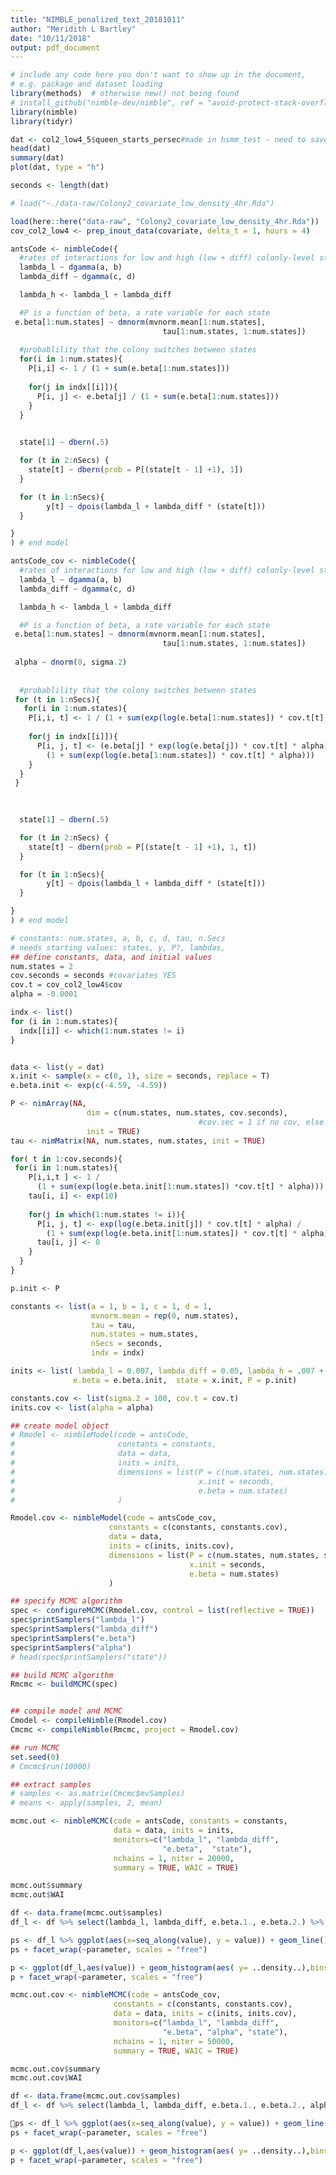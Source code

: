```yaml
---
title: "NIMBLE_penalized_text_20181011"
author: "Meridith L Bartley"
date: "10/11/2018"
output: pdf_document
---
```


```r
# include any code here you don't want to show up in the document,
# e.g. package and dataset loading
library(methods)  # otherwise new() not being found 
# install_github("nimble-dev/nimble", ref = "avoid-protect-stack-overflow", subdir = "packages/nimble")
library(nimble)
library(tidyr)
```

```r
dat <- col2_low4_5$queen_starts_persec#made in hsmm_test - need to save but meh
head(dat)
summary(dat)
plot(dat, type = "h")

seconds <- length(dat)
```

```r

# load("~./data-raw/Colony2_covariate_low_density_4hr.Rda")

load(here::here("data-raw", "Colony2_covariate_low_density_4hr.Rda"))
cov_col2_low4 <- prep_inout_data(covariate, delta_t = 1, hours = 4)

```


```r

antsCode <- nimbleCode({
  #rates of interactions for low and high (low + diff) colonly-level states 
  lambda_l ~ dgamma(a, b)
  lambda_diff ~ dgamma(c, d)

  lambda_h <- lambda_l + lambda_diff

  #P is a function of beta, a rate variable for each state
 e.beta[1:num.states] ~ dmnorm(mvnorm.mean[1:num.states],
                                  tau[1:num.states, 1:num.states])
  
  #probablility that the colony switches between states
  for(i in 1:num.states){
    P[i,i] <- 1 / (1 + sum(e.beta[1:num.states]))
    
    for(j in indx[[i]]){
      P[i, j] <- e.beta[j] / (1 + sum(e.beta[1:num.states]))
    }
  }
  

  state[1] ~ dbern(.5)

  for (t in 2:nSecs) {
    state[t] ~ dbern(prob = P[(state[t - 1] +1), 1])
  }

  for (t in 1:nSecs){
        y[t] ~ dpois(lambda_l + lambda_diff * (state[t]))
  }

}
) # end model

```


```r
antsCode_cov <- nimbleCode({
  #rates of interactions for low and high (low + diff) colonly-level states 
  lambda_l ~ dgamma(a, b)
  lambda_diff ~ dgamma(c, d)

  lambda_h <- lambda_l + lambda_diff

  #P is a function of beta, a rate variable for each state
 e.beta[1:num.states] ~ dmnorm(mvnorm.mean[1:num.states],
                                  tau[1:num.states, 1:num.states])
  
 alpha ~ dnorm(0, sigma.2) 
 
 
  #probablility that the colony switches between states
 for (t in 1:nSecs){
   for(i in 1:num.states){
    P[i,i, t] <- 1 / (1 + sum(exp(log(e.beta[1:num.states]) * cov.t[t] * alpha)))
    
    for(j in indx[[i]]){
      P[i, j, t] <- (e.beta[j] * exp(log(e.beta[j]) * cov.t[t] * alpha)) / 
        (1 + sum(exp(log(e.beta[1:num.states]) * cov.t[t] * alpha)))
    }
  }
 }
  
  

  state[1] ~ dbern(.5)

  for (t in 2:nSecs) {
    state[t] ~ dbern(prob = P[(state[t - 1] +1), 1, t])
  }

  for (t in 1:nSecs){
        y[t] ~ dpois(lambda_l + lambda_diff * (state[t]))
  }

}
) # end model

```


```r
# constants: num.states, a, b, c, d, tau, n.Secs
# needs starting values: states, y, P?, lambdas, 
## define constants, data, and initial values
num.states = 2
cov.seconds = seconds #covariates YES
cov.t = cov_col2_low4$cov
alpha = -0.0001

indx <- list()
for (i in 1:num.states){
  indx[[i]] <- which(1:num.states != i)
}


data <- list(y = dat)
x.init <- sample(x = c(0, 1), size = seconds, replace = T)
e.beta.init <- exp(c(-4.59, -4.59))

P <- nimArray(NA, 
                 dim = c(num.states, num.states, cov.seconds), 
                                          #cov.sec = 1 if no cov, else = seconds 
                 init = TRUE)
tau <- nimMatrix(NA, num.states, num.states, init = TRUE)

for( t in 1:cov.seconds){
 for(i in 1:num.states){
    P[i,i,t ] <- 1 / 
      (1 + sum(exp(log(e.beta.init[1:num.states]) *cov.t[t] * alpha)))
    tau[i, i] <- exp(10)
    
    for(j in which(1:num.states != i)){
      P[i, j, t] <- exp(log(e.beta.init[j]) * cov.t[t] * alpha) / 
        (1 + sum(exp(log(e.beta.init[1:num.states]) * cov.t[t] * alpha)))
      tau[i, j] <- 0
    }
  }
}

p.init <- P

constants <- list(a = 1, b = 1, c = 1, d = 1, 
                  mvnorm.mean = rep(0, num.states),
                  tau = tau,
                  num.states = num.states, 
                  nSecs = seconds, 
                  indx = indx)

inits <- list( lambda_l = 0.007, lambda_diff = 0.05, lambda_h = .007 + .05,
              e.beta = e.beta.init,  state = x.init, P = p.init)

constants.cov <- list(sigma.2 = 100, cov.t = cov.t)
inits.cov <- list(alpha = alpha)

```

```r
## create model object
# Rmodel <- nimbleModel(code = antsCode, 
#                       constants = constants, 
#                       data = data,
#                       inits = inits, 
#                       dimensions = list(P = c(num.states, num.states), 
#                                         x.init = seconds,
#                                         e.beta = num.states)
#                       )

Rmodel.cov <- nimbleModel(code = antsCode_cov,
                      constants = c(constants, constants.cov),
                      data = data,
                      inits = c(inits, inits.cov),
                      dimensions = list(P = c(num.states, num.states, seconds),
                                        x.init = seconds,
                                        e.beta = num.states)
                      )

```

```r

## specify MCMC algorithm
spec <- configureMCMC(Rmodel.cov, control = list(reflective = TRUE))
spec$printSamplers("lambda_l")
spec$printSamplers("lambda_diff")
spec$printSamplers("e.beta")
spec$printSamplers("alpha")
# head(spec$printSamplers("state"))

## build MCMC algorithm
Rmcmc <- buildMCMC(spec)


## compile model and MCMC
Cmodel <- compileNimble(Rmodel.cov)
Cmcmc <- compileNimble(Rmcmc, project = Rmodel.cov)

## run MCMC
set.seed(0)
# Cmcmc$run(10000)

## extract samples
# samples <- as.matrix(Cmcmc$mvSamples)
# means <- apply(samples, 2, mean)

```

```r

mcmc.out <- nimbleMCMC(code = antsCode, constants = constants,
                       data = data, inits = inits,
                       monitors=c("lambda_l", "lambda_diff",
                                  "e.beta",  "state"),
                       nchains = 1, niter = 20000,
                       summary = TRUE, WAIC = TRUE)

mcmc.out$summary
mcmc.out$WAI


```


```r

df <- data.frame(mcmc.out$samples)
df_l <- df %>% select(lambda_l, lambda_diff, e.beta.1., e.beta.2.) %>% gather(key="parameter", value="value")

ps <- df_l %>% ggplot(aes(x=seq_along(value), y = value)) + geom_line()
ps + facet_wrap(~parameter, scales = "free")

p <- ggplot(df_l,aes(value)) + geom_histogram(aes( y= ..density..),bins = 60) 
p + facet_wrap(~parameter, scales = "free")

```

```r
mcmc.out.cov <- nimbleMCMC(code = antsCode_cov, 
                       constants = c(constants, constants.cov),
                       data = data, inits = c(inits, inits.cov),
                       monitors=c("lambda_l", "lambda_diff",
                                  "e.beta", "alpha", "state"),
                       nchains = 1, niter = 50000,
                       summary = TRUE, WAIC = TRUE)

mcmc.out.cov$summary
mcmc.out.cov$WAI
```


```r

df <- data.frame(mcmc.out.cov$samples)
df_l <- df %>% select(lambda_l, lambda_diff, e.beta.1., e.beta.2., alpha) %>% gather(key="parameter", value="value")

ps <- df_l %>% ggplot(aes(x=seq_along(value), y = value)) + geom_line()
ps + facet_wrap(~parameter, scales = "free")

p <- ggplot(df_l,aes(value)) + geom_histogram(aes( y= ..density..),bins = 60) 
p + facet_wrap(~parameter, scales = "free")

```
